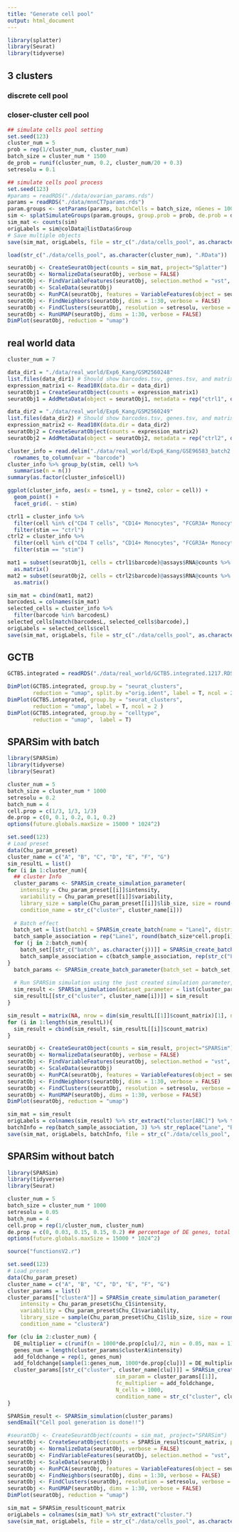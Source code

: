 ```yaml
---
title: "Generate cell pool"
output: html_document
---
```


```r
library(splatter)
library(Seurat)
library(tidyverse)
```

## 3 clusters

### discrete cell pool

### closer-cluster cell pool

```r
## simulate cells pool setting
set.seed(123)
cluster_num = 5
prob = rep(1/cluster_num, cluster_num)
batch_size = cluster_num * 1500
de_prob = runif(cluster_num, 0.2, cluster_num/20 + 0.3)
setresolu = 0.1
```

```r
## simulate cells pool process
set.seed(123)
#params = readRDS("./data/ovarian_params.rds")
params = readRDS("./data/mnnCT7params.rds")
param.groups <- setParams(params, batchCells = batch_size, nGenes = 1000)
sim <- splatSimulateGroups(param.groups, group.prob = prob, de.prob = de_prob, de.facLoc = 0.01, verbose = FALSE)
sim_mat <- counts(sim)
origLabels = sim@colData@listData$Group
# Save multiple objects
save(sim_mat, origLabels, file = str_c("./data/cells_pool", as.character(cluster_num), ".RData"))
```

```r
load(str_c("./data/cells_pool", as.character(cluster_num), ".RData"))
```

```r
seuratObj <- CreateSeuratObject(counts = sim_mat, project="Splatter")
seuratObj <- NormalizeData(seuratObj, verbose = FALSE)
seuratObj <- FindVariableFeatures(seuratObj, selection.method = "vst", nfeatures = 2000, verbose = FALSE)
seuratObj <- ScaleData(seuratObj)
seuratObj <- RunPCA(seuratObj, features = VariableFeatures(object = seuratObj))
seuratObj <- FindNeighbors(seuratObj, dims = 1:30, verbose = FALSE)
seuratObj <- FindClusters(seuratObj, resolution = setresolu, verbose = FALSE)
seuratObj <- RunUMAP(seuratObj, dims = 1:30, verbose = FALSE)
DimPlot(seuratObj, reduction = "umap")
```

## real world data

```r
cluster_num = 7
```

```r
data_dir1 = "./data/real_world/Exp6_Kang/GSM2560248"
list.files(data_dir1) # Should show barcodes.tsv, genes.tsv, and matrix.mtx
expression_matrix1 <- Read10X(data.dir = data_dir1)
seuratObj1 = CreateSeuratObject(counts = expression_matrix1)
seuratObj1 = AddMetaData(object = seuratObj1, metadata = rep("ctrl1", dim(seuratObj1)[2]), col.name = 'sample')

data_dir2 = "./data/real_world/Exp6_Kang/GSM2560249"
list.files(data_dir2) # Should show barcodes.tsv, genes.tsv, and matrix.mtx
expression_matrix2 <- Read10X(data.dir = data_dir2)
seuratObj2 = CreateSeuratObject(counts = expression_matrix2)
seuratObj2 = AddMetaData(object = seuratObj2, metadata = rep("ctrl2", dim(seuratObj2)[2]), col.name = 'sample')
```

```r
cluster_info = read.delim("./data/real_world/Exp6_Kang/GSE96583_batch2.total.tsne.df.tsv") %>% 
  rownames_to_column(var = "barcode")
cluster_info %>% group_by(stim, cell) %>% 
  summarise(n = n())
summary(as.factor(cluster_info$cell))
```

```r
ggplot(cluster_info, aes(x = tsne1, y = tsne2, color = cell)) +
  geom_point() +
  facet_grid(. ~ stim)
```

```r
ctrl1 = cluster_info %>% 
  filter(cell %in% c("CD4 T cells", "CD14+ Monocytes", "FCGR3A+ Monocytes", "B cells", "CD8 T cells", "NK cells", "Dendritic cells", "Megakaryocytes")[1:cluster_num]) %>% 
  filter(stim == "ctrl")
ctrl2 = cluster_info %>% 
  filter(cell %in% c("CD4 T cells", "CD14+ Monocytes", "FCGR3A+ Monocytes", "B cells", "CD8 T cells", "NK cells", "Dendritic cells", "Megakaryocytes")[1:cluster_num]) %>% 
  filter(stim == "stim")

mat1 = subset(seuratObj1, cells = ctrl1$barcode)@assays$RNA@counts %>% 
  as.matrix()
mat2 = subset(seuratObj2, cells = ctrl2$barcode)@assays$RNA@counts %>% 
  as.matrix()
```

```r
sim_mat = cbind(mat1, mat2)
barcodesL = colnames(sim_mat)
selected_cells = cluster_info %>% 
  filter(barcode %in% barcodesL)
selected_cells[match(barcodesL, selected_cells$barcode),]
origLabels = selected_cells$cell
save(sim_mat, origLabels, file = str_c("./data/cells_pool", as.character(cluster_num), "_realWorld.RData"))
```

## GCTB

```r
GCTB5.integrated = readRDS("./data/real_world/GCTB5.integrated.1217.RDS")
```

```r
DimPlot(GCTB5.integrated, group.by = "seurat_clusters",
        reduction = "umap", split.by ="orig.ident", label = T, ncol = 2 )
DimPlot(GCTB5.integrated, group.by = "seurat_clusters",
        reduction = "umap", label = T, ncol = 2 )
DimPlot(GCTB5.integrated, group.by = "celltype",
        reduction = "umap",  label = T)
```

## SPARSim with batch

```r
library(SPARSim)
library(tidyverse)
library(Seurat)
```

```r
cluster_num = 5
batch_size = cluster_num * 1000
setresolu = 0.2
batch_num = 4
cell.prop = c(1/3, 1/3, 1/3)
de.prop = c(0, 0.1, 0.2, 0.1, 0.2)
options(future.globals.maxSize = 15000 * 1024^2)
```

```r
set.seed(123)
# Load preset
data(Chu_param_preset)
cluster_name = c("A", "B", "C", "D", "E", "F", "G")
sim_resultL = list()
for (i in 1:cluster_num){
  ## cluster Info
  cluster_params <- SPARSim_create_simulation_parameter(
    intensity = Chu_param_preset[[i]]$intensity, 
    variability = Chu_param_preset[[i]]$variability, 
    library_size = sample(Chu_param_preset[[i]]$lib_size, size = round(batch_size*cell.prop[i])*batch_num, replace = TRUE),
    condition_name = str_c("cluster", cluster_name[i]))
  
  # Batch effect
  batch_set = list(batch1 = SPARSim_create_batch(name = "Lane1", distribution = "normal", param_A = 0, param_B = 1))
  batch_sample_association = rep("Lane1", round(batch_size*cell.prop[i]))
  for (j in 2:batch_num){
    batch_set[[str_c("batch", as.character(j))]] = SPARSim_create_batch(name = str_c("Lane", as.character(j)), distribution = "normal", param_A = j-2, param_B = 1)
    batch_sample_association = c(batch_sample_association, rep(str_c("Lane", as.character(j)), round(batch_size*cell.prop[1])))
}
  batch_params <- SPARSim_create_batch_parameter(batch_set = batch_set,  batch_sample = batch_sample_association)
  
  # Run SPARSim simulation using the just created simulation parameter, the 'parameter' object should be a list even there is only one condi
  sim_result <- SPARSim_simulation(dataset_parameter = list(cluster_params), batch_parameter = batch_params)
  sim_resultL[[str_c("cluster", cluster_name[i])]] = sim_result
}

```

```r
sim_result = matrix(NA, nrow = dim(sim_resultL[[1]]$count_matrix)[1], ncol = 0)
for (i in 1:length(sim_resultL)){
  sim_result = cbind(sim_result, sim_resultL[[i]]$count_matrix)
}
```

```r
seuratObj <- CreateSeuratObject(counts = sim_result, project="SPARSim")
seuratObj <- NormalizeData(seuratObj, verbose = FALSE)
seuratObj <- FindVariableFeatures(seuratObj, selection.method = "vst", nfeatures = 2000, verbose = FALSE)
seuratObj <- ScaleData(seuratObj)
seuratObj <- RunPCA(seuratObj, features = VariableFeatures(object = seuratObj))
seuratObj <- FindNeighbors(seuratObj, dims = 1:30, verbose = FALSE)
seuratObj <- FindClusters(seuratObj, resolution = setresolu, verbose = FALSE)
seuratObj <- RunUMAP(seuratObj, dims = 1:30, verbose = FALSE)
DimPlot(seuratObj, reduction = "umap")
```

```r
sim_mat = sim_result
origLabels = colnames(sim_result) %>% str_extract("cluster[ABC]") %>% tail()
batchInfo = rep(batch_sample_association, 3) %>% str_replace("Lane", "Batch")
save(sim_mat, origLabels, batchInfo, file = str_c("./data/cells_pool", as.character(cluster_num), "_SPARSim.RData"))
```

## SPARSim without batch

```r
library(SPARSim)
library(tidyverse)
library(Seurat)
```

```r
cluster_num = 5
batch_size = cluster_num * 1000
setresolu = 0.05
batch_num = 4
cell.prop = rep(1/cluster_num, cluster_num)
de.prop = c(0, 0.03, 0.15, 0.15, 0.2) ## percentage of DE genes, total is 1000 genes
options(future.globals.maxSize = 15000 * 1024^2)
```

```r
source("functionsV2.r")
```

```r
set.seed(123)
# Load preset
data(Chu_param_preset)
cluster_name = c("A", "B", "C", "D", "E", "F", "G")
cluster_params = list()
cluster_params[["clusterA"]] = SPARSim_create_simulation_parameter(
    intensity = Chu_param_preset$Chu_C1$intensity, 
    variability = Chu_param_preset$Chu_C1$variability, 
    library_size = sample(Chu_param_preset$Chu_C1$lib_size, size = round(batch_size*cell.prop[1]), replace = TRUE),
    condition_name = "clusterA")

for (clu in 2:cluster_num) {
  DE_multiplier = c(runif(n = 1000*de.prop[clu]/2, min = 0.05, max = 1), runif(n = 1000*de.prop[clu]/2, min = 1, max = 20))
  genes_num = length(cluster_params$clusterA$intensity)
  add_foldchange = rep(1, genes_num)
  add_foldchange[sample(1:genes_num, 1000*de.prop[clu])] = DE_multiplier
  cluster_params[[str_c("cluster", cluster_name[clu])]] = SPARSim_create_DE_genes_parameter(
                                  sim_param = cluster_params[[1]], 
                                  fc_multiplier = add_foldchange, 
                                  N_cells = 1000,
                                  condition_name = str_c("cluster", cluster_name[clu]))
}

SPARSim_result <- SPARSim_simulation(cluster_params)
sendEmail("Cell pool generation is done!!")
```

```r
#seuratObj <- CreateSeuratObject(counts = sim_mat, project="SPARSim")
seuratObj <- CreateSeuratObject(counts = SPARSim_result$count_matrix, project="SPARSim")
seuratObj <- NormalizeData(seuratObj, verbose = FALSE)
seuratObj <- FindVariableFeatures(seuratObj, selection.method = "vst", nfeatures = 2000, verbose = FALSE)
seuratObj <- ScaleData(seuratObj)
seuratObj <- RunPCA(seuratObj, features = VariableFeatures(object = seuratObj))
seuratObj <- FindNeighbors(seuratObj, dims = 1:30, verbose = FALSE)
seuratObj <- FindClusters(seuratObj, resolution = setresolu, verbose = FALSE)
seuratObj <- RunUMAP(seuratObj, dims = 1:30, verbose = FALSE)
DimPlot(seuratObj, reduction = "umap")
```

```r
sim_mat = SPARSim_result$count_matrix
origLabels = colnames(sim_mat) %>% str_extract("cluster.")
save(sim_mat, origLabels, file = str_c("./data/cells_pool", as.character(cluster_num), "_SPARSim.RData"))
```

